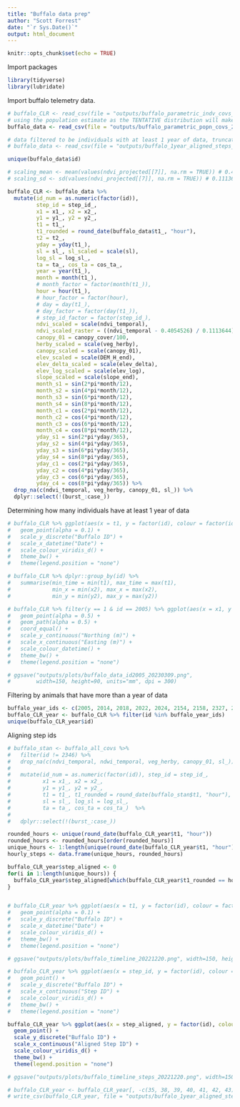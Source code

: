 ```yaml
---
title: "Buffalo data prep"
author: "Scott Forrest"
date: "`r Sys.Date()`"
output: html_document
---
```


```r
knitr::opts_chunk$set(echo = TRUE)
```

Import packages

```r

library(tidyverse)
library(lubridate)

```


Import buffalo telemetry data.

```r

# buffalo_CLR <- read_csv(file = "outputs/buffalo_parametric_indv_covs_20230208.csv")
# using the population estimate as the TENTATIVE distribution will make it easier to estimate the weighted mean estimate of the movement kernel
buffalo_data <- read_csv(file = "outputs/buffalo_parametric_popn_covs_20230208.csv")

# data filtered to be individuals with at least 1 year of data, truncated to cover just a single year, and with most of the covariates already added (besides the scaled covariates)
# buffalo_data <- read_csv(file = "outputs/buffalo_1year_aligned_steps_parametric_popn_covs_20230427.csv")

unique(buffalo_data$id)

# scaling_mean <- mean(values(ndvi_projected[[7]], na.rm = TRUE)) # 0.4054526 for July 2018
# scaling_sd <- sd(values(ndvi_projected[[7]], na.rm = TRUE)) # 0.1113644 for July 2018

buffalo_CLR <- buffalo_data %>% 
  mutate(id_num = as.numeric(factor(id)), 
         step_id = step_id_, 
         x1 = x1_, x2 = x2_, 
         y1 = y1_, y2 = y2_, 
         t1 = t1_, 
         t1_rounded = round_date(buffalo_data$t1_, "hour"), 
         t2 = t2_, 
         yday = yday(t1_),
         sl = sl_, sl_scaled = scale(sl),
         log_sl = log_sl_, 
         ta = ta_, cos_ta = cos_ta_,
         year = year(t1_), 
         month = month(t1_), 
         # month_factor = factor(month(t1_)),
         hour = hour(t1_),
         # hour_factor = factor(hour),
         # day = day(t1_),
         # day_factor = factor(day(t1_)),
         # step_id_factor = factor(step_id_),
         ndvi_scaled = scale(ndvi_temporal),
         ndvi_scaled_raster = ((ndvi_temporal - 0.4054526) / 0.1113644),
         canopy_01 = canopy_cover/100,
         herby_scaled = scale(veg_herby),
         canopy_scaled = scale(canopy_01),
         elev_scaled = scale(DEM_H_end),
         elev_delta_scaled = scale(elev_delta),
         elev_log_scaled = scale(elev_log),
         slope_scaled = scale(slope_end),
         month_s1 = sin(2*pi*month/12),
         month_s2 = sin(4*pi*month/12),
         month_s3 = sin(6*pi*month/12),
         month_s4 = sin(8*pi*month/12),
         month_c1 = cos(2*pi*month/12),
         month_c2 = cos(4*pi*month/12),
         month_c3 = cos(6*pi*month/12),
         month_c4 = cos(8*pi*month/12),
         yday_s1 = sin(2*pi*yday/365),
         yday_s2 = sin(4*pi*yday/365),
         yday_s3 = sin(6*pi*yday/365),
         yday_s4 = sin(8*pi*yday/365),
         yday_c1 = cos(2*pi*yday/365),
         yday_c2 = cos(4*pi*yday/365),
         yday_c3 = cos(6*pi*yday/365),
         yday_c4 = cos(8*pi*yday/365)) %>%
  drop_na(c(ndvi_temporal, veg_herby, canopy_01, sl_)) %>% 
  dplyr::select(!(burst_:case_))

```


Determining how many individuals have at least 1 year of data

```r

# buffalo_CLR %>% ggplot(aes(x = t1, y = factor(id), colour = factor(id))) +
#   geom_point(alpha = 0.1) +
#   scale_y_discrete("Buffalo ID") +
#   scale_x_datetime("Date") +
#   scale_colour_viridis_d() +
#   theme_bw() +
#   theme(legend.position = "none")

# buffalo_CLR %>% dplyr::group_by(id) %>%  
#   summarise(min_time = min(t1), max_time = max(t1),
#             min_x = min(x2), max_x = max(x2),
#             min_y = min(y2), max_y = max(y2))

# buffalo_CLR %>% filter(y == 1 & id == 2005) %>% ggplot(aes(x = x1, y = y1, colour = t1)) +
#   geom_point(alpha = 0.5) +
#   geom_path(alpha = 0.5) +
#   coord_equal() +
#   scale_y_continuous("Northing (m)") +
#   scale_x_continuous("Easting (m)") +
#   scale_colour_datetime() +
#   theme_bw() +
#   theme(legend.position = "none")

# ggsave("outputs/plots/buffalo_data_id2005_20230309.png",
#        width=150, height=90, units="mm", dpi = 300)

```


Filtering by animals that have more than a year of data

```r

buffalo_year_ids <- c(2005, 2014, 2018, 2022, 2024, 2154, 2158, 2327, 2354, 2387)
buffalo_CLR_year <- buffalo_CLR %>% filter(id %in% buffalo_year_ids)
unique(buffalo_CLR_year$id)

```


Aligning step ids

```r

# buffalo_stan <- buffalo_all_covs %>% 
#   filter(id != 2346) %>% 
#   drop_na(c(ndvi_temporal, ndwi_temporal, veg_herby, canopy_01, sl_)) %>% 
#   
#   mutate(id_num = as.numeric(factor(id)), step_id = step_id_, 
#          x1 = x1_, x2 = x2_, 
#          y1 = y1_, y2 = y2_, 
#          t1 = t1_, t1_rounded = round_date(buffalo_stan$t1, "hour"), t2 = t2_, 
#          sl = sl_, log_sl = log_sl_, 
#          ta = ta_, cos_ta = cos_ta_)  %>% 
#   
#   dplyr::select(!(burst_:case_))

rounded_hours <- unique(round_date(buffalo_CLR_year$t1, "hour"))
rounded_hours <- rounded_hours[order(rounded_hours)]
unique_hours <- 1:length(unique(round_date(buffalo_CLR_year$t1, "hour")))
hourly_steps <- data.frame(unique_hours, rounded_hours)

buffalo_CLR_year$step_aligned <- 0
for(i in 1:length(unique_hours)) {
  buffalo_CLR_year$step_aligned[which(buffalo_CLR_year$t1_rounded == hourly_steps$rounded_hours[i])] <- hourly_steps$unique_hours[i]
}


# buffalo_CLR_year %>% ggplot(aes(x = t1, y = factor(id), colour = factor(id))) +
#   geom_point(alpha = 0.1) +
#   scale_y_discrete("Buffalo ID") +
#   scale_x_datetime("Date") +
#   scale_colour_viridis_d() +
#   theme_bw() +
#   theme(legend.position = "none")

# ggsave("outputs/plots/buffalo_timeline_20221220.png", width=150, height=90, units="mm", dpi = 300)

# buffalo_CLR_year %>% ggplot(aes(x = step_id, y = factor(id), colour = factor(id))) +
#   geom_point() +
#   scale_y_discrete("Buffalo ID") +
#   scale_x_continuous("Step ID") +
#   scale_colour_viridis_d() +
#   theme_bw() +
#   theme(legend.position = "none")

buffalo_CLR_year %>% ggplot(aes(x = step_aligned, y = factor(id), colour = factor(id))) +
  geom_point() +
  scale_y_discrete("Buffalo ID") +
  scale_x_continuous("Aligned Step ID") +
  scale_colour_viridis_d() +
  theme_bw() +
  theme(legend.position = "none")

# ggsave("outputs/plots/buffalo_timeline_steps_20221220.png", width=150, height=90, units="mm", dpi = 300)

# buffalo_CLR_year <- buffalo_CLR_year[, -c(35, 38, 39, 40, 41, 42, 43)]
# write_csv(buffalo_CLR_year, file = "outputs/buffalo_1year_aligned_steps_parametric_popn_covs_20230427.csv")

```
